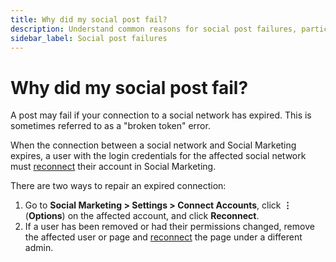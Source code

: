 ```yaml
---
title: Why did my social post fail?
description: Understand common reasons for social post failures, particularly expired connections
sidebar_label: Social post failures
---
```


# Why did my social post fail?

A post may fail if your connection to a social network has expired. This is sometimes referred to as a "broken token" error.

When the connection between a social network and Social Marketing expires, a user with the login credentials for the affected social network must [reconnect](how-to-reconnect-social-accounts) their account in Social Marketing.

There are two ways to repair an expired connection:

1. Go to **Social Marketing > Settings > Connect Accounts**, click **⋮** (**Options**) on the affected account, and click **Reconnect**.
2. If a user has been removed or had their permissions changed, remove the affected user or page and [reconnect](how-to-reconnect-social-accounts) the page under a different admin.